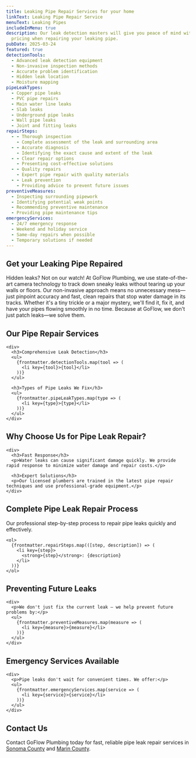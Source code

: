 ```yaml
---
title: Leaking Pipe Repair Services for your home
linkText: Leaking Pipe Repair Service
menuText: Leaking Pipes
includeInMenu: true
description: Our leak detection masters will give you peace of mind with upfront
  pricing when repairing your leaking pipe.
pubDate: 2025-03-24
featured: true
detectionTools:
  - Advanced leak detection equipment
  - Non-invasive inspection methods
  - Accurate problem identification
  - Hidden leak location
  - Moisture mapping
pipeLeakTypes:
  - Copper pipe leaks
  - PVC pipe repairs
  - Main water line leaks
  - Slab leaks
  - Underground pipe leaks
  - Wall pipe leaks
  - Joint and fitting leaks
repairSteps:
  - - Thorough inspection
    - Complete assessment of the leak and surrounding area
  - - Accurate diagnosis
    - Identifying the exact cause and extent of the leak
  - - Clear repair options
    - Presenting cost-effective solutions
  - - Quality repairs
    - Expert pipe repair with quality materials
  - - Leak prevention
    - Providing advice to prevent future issues
preventiveMeasures:
  - Inspecting surrounding pipework
  - Identifying potential weak points
  - Recommending preventive maintenance
  - Providing pipe maintenance tips
emergencyServices:
  - 24/7 emergency response
  - Weekend and holiday service
  - Same-day repairs when possible
  - Temporary solutions if needed
---
```


<article>
  <h1>Get your Leaking Pipe Repaired</h1>

  <p>
    Hidden leaks? Not on our watch! At GoFlow Plumbing, we use state-of-the-art camera technology to track down sneaky leaks without tearing up your walls or floors. Our non-invasive approach means no unnecessary mess—just pinpoint accuracy and fast, clean repairs that stop water damage in its tracks. Whether it's a tiny trickle or a major mystery, we'll find it, fix it, and have your pipes flowing smoothly in no time. Because at GoFlow, we don't just patch leaks—we solve them.
  </p>

  <section>
    <h2>Our Pipe Repair Services</h2>

    <div>
      <h3>Comprehensive Leak Detection</h3>
      <ul>
        {frontmatter.detectionTools.map(tool => (
          <li key={tool}>{tool}</li>
        ))}
      </ul>

      <h3>Types of Pipe Leaks We Fix</h3>
      <ul>
        {frontmatter.pipeLeakTypes.map(type => (
          <li key={type}>{type}</li>
        ))}
      </ul>
    </div>
  </section>

  <section>
    <h2>Why Choose Us for Pipe Leak Repair?</h2>

    <div>
      <h3>Fast Response</h3>
      <p>Water leaks can cause significant damage quickly. We provide rapid response to minimize water damage and repair costs.</p>

      <h3>Expert Solutions</h3>
      <p>Our licensed plumbers are trained in the latest pipe repair techniques and use professional-grade equipment.</p>
    </div>
  </section>

  <section>
    <h2>Complete Pipe Leak Repair Process</h2>
    <p>Our professional step-by-step process to repair pipe leaks quickly and effectively.</p>

    <ol>
      {frontmatter.repairSteps.map(([step, description]) => (
        <li key={step}>
          <strong>{step}</strong>: {description}
        </li>
      ))}
    </ol>
  </section>

  <section>
    <h2>Preventing Future Leaks</h2>

    <div>
      <p>We don't just fix the current leak – we help prevent future problems by:</p>
      <ul>
        {frontmatter.preventiveMeasures.map(measure => (
          <li key={measure}>{measure}</li>
        ))}
      </ul>
    </div>
  </section>

  <section>
    <h2>Emergency Services Available</h2>

    <div>
      <p>Pipe leaks don't wait for convenient times. We offer:</p>
      <ul>
        {frontmatter.emergencyServices.map(service => (
          <li key={service}>{service}</li>
        ))}
      </ul>
    </div>
  </section>

  <section>
    <h2>Contact Us</h2>
    <p>
      Contact GoFlow Plumbing today for fast, reliable pipe leak repair services in
      <a href="/sonoma-county-plumbing/">Sonoma County</a> and <a href="/marin-county-plumbing/">Marin County</a>.
    </p>
  </section>
</article>
